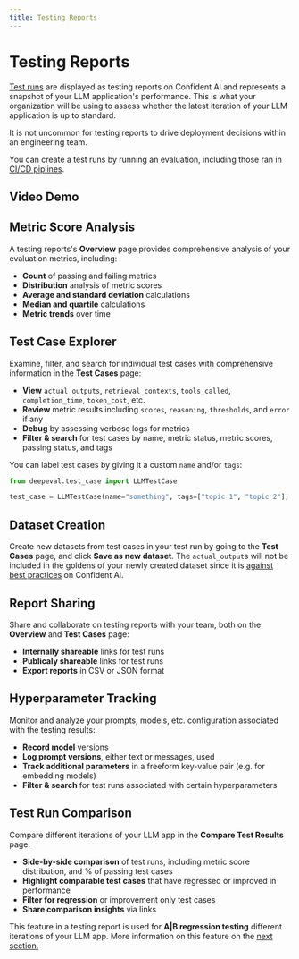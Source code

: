 ```yaml
---
title: Testing Reports
---
```



# Testing Reports

[Test runs](/docs/concepts/test-runs) are displayed as testing reports on Confident AI and represents a snapshot of your LLM application's performance. This is what your organization will be using to assess whether the latest iteration of your LLM application is up to standard.

<Callout>
  It is not uncommon for testing reports to drive deployment decisions within an
  engineering team.
</Callout>

You can create a test runs by running an evaluation, including those ran in [CI/CD piplines](/docs/llm-evaluation/evaluation-features/unit-testing-in-cicd-in-cicd).

## Video Demo

<VideoDisplayer
  src="https://confident-docs.s3.us-east-1.amazonaws.com/evaluation:testing-report.mp4"
  width="100%"
  title="Navigating Testing Reports on Confident AI"
/>

## Metric Score Analysis

A testing reports's **Overview** page provides comprehensive analysis of your evaluation metrics, including:

- **Count** of passing and failing metrics
- **Distribution** analysis of metric scores
- **Average and standard deviation** calculations
- **Median and quartile** calculations
- **Metric trends** over time

## Test Case Explorer

Examine, filter, and search for individual test cases with comprehensive information in the **Test Cases** page:

- **View** `actual_outputs`, `retrieval_contexts`, `tools_called`, `completion_time`, `token_cost`, etc.
- **Review** metric results including `scores`, `reasoning`, `thresholds`, and `error` if any
- **Debug** by assessing verbose logs for metrics
- **Filter & search** for test cases by name, metric status, metric scores, passing status, and tags

<Callout>

You can label test cases by giving it a custom `name` and/or `tags`:

```python
from deepeval.test_case import LLMTestCase

test_case = LLMTestCase(name="something", tags=["topic 1", "topic 2"], ...)
```

</Callout>

## Dataset Creation

Create new datasets from test cases in your test run by going to the **Test Cases** page, and click **Save as new dataset**. The `actual_output`s will not be included in the goldens of your newly created dataset since it is [against best practices](/docs/concepts/datasets#why-shouldnt-goldens-contain-actual_output) on Confident AI.

## Report Sharing

Share and collaborate on testing reports with your team, both on the **Overview** and **Test Cases** page:

- **Internally shareable** links for test runs
- **Publicaly shareable** links for test runs
- **Export reports** in CSV or JSON format

## Hyperparameter Tracking

Monitor and analyze your prompts, models, etc. configuration associated with the testing results:

- **Record model** versions
- **Log prompt versions**, either text or messages, used
- **Track additional parameters** in a freeform key-value pair (e.g. for embedding models)
- **Filter & search** for test runs associated with certain hyperparameters

## Test Run Comparison

Compare different iterations of your LLM app in the **Compare Test Results** page:

- **Side-by-side comparison** of test runs, including metric score distribution, and % of passing test cases
- **Highlight comparable test cases** that have regressed or improved in performance
- **Filter for regression** or improvement only test cases
- **Share comparison insights** via links

This feature in a testing report is used for **A|B regression testing** different iterations of your LLM app. More information on this feature on the [next section.](/evaluations/ab-regression-testing)

